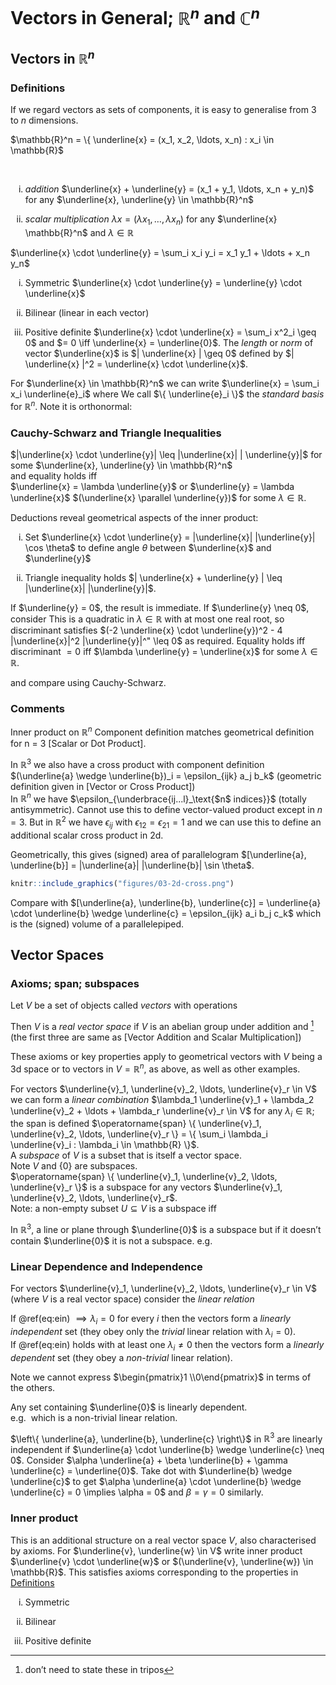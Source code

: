 # Vectors in General; $\mathbb{R}^n$ and $\mathbb{C}^n$

## Vectors in $\mathbb{R}^n$

### Definitions
If we regard vectors as sets of components, it is easy to generalise from 3 to $n$ dimensions.

::: {.definition}
$\mathbb{R}^n = \{ \underline{x} = (x_1, x_2, \ldots, x_n) : x_i \in \mathbb{R}$
:::

::: {.definition}
\ 

i. *addition* $\underline{x} + \underline{y} = (x_1 + y_1, \ldots, x_n + y_n)$
for any $\underline{x}, \underline{y} \in \mathbb{R}^n$

ii. *scalar multiplication* $\lambda x = (\lambda x_1, \ldots, \lambda x_n)$ for any $\underline{x} \mathbb{R}^n$ and $\lambda \in \mathbb{R}$
:::

::: {.definition name="Inner/ scalar product"} 
$\underline{x} \cdot \underline{y} = \sum_i x_i y_i = x_1 y_1 + \ldots + x_n y_n$

i. Symmetric $\underline{x} \cdot \underline{y} = \underline{y} \cdot \underline{x}$

ii. Bilinear (linear in each vector)
\begin{align*}
    (\lambda \underline{x} + \lambda' \underline{x}) \cdot \underline{y} &= \lambda (\underline{x} \cdot \underline{y}) + \lambda' (\underline{x}' \cdot \underline{y}) \\
    (\lambda \underline{y} + \lambda' \underline{y}) \cdot \underline{x} &= \lambda (\underline{y} \cdot \underline{x}) + \lambda' (\underline{y}' \cdot \underline{x}) \\
\end{align*} 

iii. Positive definite
$\underline{x} \cdot \underline{x} = \sum_i x^2_i \geq 0$ and $= 0 \iff \underline{x} = \underline{0}$.
The *length* or *norm* of vector $\underline{x}$ is $| \underline{x} | \geq 0$ defined by $| \underline{x} |^2 = \underline{x} \cdot \underline{x}$.
:::

For $\underline{x} \in \mathbb{R}^n$ we can write $\underline{x} = \sum_i x_i \underline{e}_i$ where 
\begin{align*}
    \underline{e}_1 &= (1, 0, \ldots, 0) \\
    \underline{e}_2 &= (0, 1, \ldots, 0) \\
    &\;\;\vdots \\
    \underline{e}_n &= (0, 0, \ldots, 1).    
\end{align*}
We call $\{ \underline{e}_i \}$ the *standard basis* for $\mathbb{R}^n$.
Note it is orthonormal:
\begin{align*}
    \underline{e}_i \cdot \underline{e}_j = \delta_{ij} = \begin{cases}
        1 & \text{ if } i = j \\
        0 & \text{ if } i \neq j
    \end{cases} 
\end{align*} 

### Cauchy-Schwarz and Triangle Inequalities
::: {.proposition name="Cauchy-Schwarz"}
$|\underline{x} \cdot \underline{y}| \leq |\underline{x}| | \underline{y}|$ for some $\underline{x}, \underline{y} \in \mathbb{R}^n$ \
and equality holds iff \
$\underline{x} = \lambda \underline{y}$ or $\underline{y} = \lambda \underline{x}$ $(\underline{x} \parallel \underline{y})$ for some $\lambda \in \mathbb{R}$.
:::

Deductions reveal geometrical aspects of the inner product:

i. Set $\underline{x} \cdot \underline{y} = |\underline{x}| |\underline{y}| \cos \theta$ to define angle $\theta$ between $\underline{x}$ and $\underline{y}$

ii. Triangle inequality holds $| \underline{x} + \underline{y} | \leq |\underline{x}| |\underline{y}|$.

::: {.proof name="Cauchy-Schwarz"}
If $\underline{y} = 0$, the result is immediate.
If $\underline{y} \neq 0$, consider
\begin{align*}
    |\underline{x} - \lambda \underline{y}|^2 &= (\underline{x} - \lambda \underline{y}) \cdot (\underline{x} - \lambda \underline{y}) \\
    &= |\underline{x}|^2 - 2 \lambda \underline{x} \cdot \underline{y} + \lambda^2 | \underline{y} | \geq 0
\end{align*} 
This is a quadratic in $\lambda \in \mathbb{R}$ with at most one real root, so discriminant satisfies $(-2 \underline{x} \cdot \underline{y})^2 - 4 |\underline{x}|^2 |\underline{y}|^" \leq 0$ as required.
Equality holds iff discriminant $= 0$ iff $\lambda \underline{y} = \underline{x}$ for some $\lambda \in \mathbb{R}$. 
:::

::: {.proof name="Triangle inequality"}
\begin{align*}
    LHS^2 &= |\underline{x} + \underline{y}|^2 = |\underline{x}|^2 + 2 \underline{x} \cdot \underline{y} + |\underline{y}|^2 \\
    RHS^2 &= (|\underline{x}| + |\underline{y}|)^2 = |\underline{x}|^2 + 2 |\underline{x}| |\underline{y}| + |\underline{y}|^2
\end{align*} and compare using Cauchy-Schwarz.
:::

### Comments
Inner product on $\mathbb{R}^n$ 
\begin{align*}
    \underline{a} \cdot \underline{b} = \delta_{ij} a_i b_j \hspace{0.5cm} (\sum \text{ convention and } i, j = 1, \ldots, n) \\
\end{align*} 
Component definition matches geometrical definition for n = 3 [Scalar or Dot Product].

In $\mathbb{R}^3$ we also have a cross product with component definition $(\underline{a} \wedge \underline{b})_i = \epsilon_{ijk} a_j b_k$ (geometric definition given in [Vector or Cross Product]) \
In $\mathbb{R}^n$ we have $\epsilon_{\underbrace{ij...l}_\text{$n$ indices}}$ (totally antisymmetric).
Cannot use this to define vector-valued product except in $n = 3$.
But in $\mathbb{R}^2$ we have $\epsilon_{ij}$ with $\epsilon_{12} = \epsilon_{21} = 1$ and we can use this to define an additional scalar cross product in 2d.

\begin{align*}
    [\underline{a}, \underline{b}] &= \epsilon_{ij} a_i b_j \\
    &= a_1 b_2 - a_2 b_1 \text{ for } \underline{a}, \underline{b} \in \mathbb{R}^2 \\
\end{align*} 
Geometrically, this gives (signed) area of parallelogram $[\underline{a}, \underline{b}] = |\underline{a}| |\underline{b}| \sin \theta$.
```r
knitr::include_graphics("figures/03-2d-cross.png") 
```
Compare with $[\underline{a}, \underline{b}, \underline{c}] = \underline{a} \cdot \underline{b} \wedge \underline{c} = \epsilon_{ijk} a_i b_j c_k$ which is the (signed) volume of a parallelepiped.

## Vector Spaces

### Axioms; span; subspaces
Let $V$ be a set of objects called *vectors* with operations

\begin{align*}
    \left.\begin{aligned}
            &i. & \underline{v} + \underline{w} &\in V \\
            &ii. & \lambda \underline{v} &\in V
    \end{aligned}\right\}
    \text{defined } \forall \; v, w \in V, \text{ and } \forall \; \lambda \in \mathbb{R}.
\end{align*} 
Then $V$ is a *real vector space* if $V$ is an abelian group under addition and 
\begin{align*}
    \lambda ( \underline{v} + \underline{w}) &= \lambda \underline{v} + \lambda \underline{w} \\
    (\lambda + \mu) \underline{v} &= \lambda \underline{v} + \mu \underline{v} \\
    \lambda (\mu \underline{v}) &= (\lambda \mu) \underline{v} \\
    1 \underline{v} &= \underline{v}
\end{align*}^[don't need to state these in tripos] (the first three are same as [Vector Addition and Scalar Multiplication])

These axioms or key properties apply to geometrical vectors with $V$ being a 3d space or to vectors in $V = \mathbb{R}^n$, as above, as well as other examples.

For vectors $\underline{v}_1, \underline{v}_2, \ldots, \underline{v}_r \in V$ we can form a *linear combination* $\lambda_1 \underline{v}_1 + \lambda_2 \underline{v}_2 + \ldots + \lambda_r \underline{v}_r \in V$ for any $\lambda_i \in \mathbb{R}$; the span is defined $\operatorname{span} \{ \underline{v}_1, \underline{v}_2, \ldots, \underline{v}_r \} = \{ \sum_i \lambda_i \underline{v}_i : \lambda_i \in \mathbb{R} \}$. \
A *subspace* of $V$ is a subset that is itself a vector space. \
Note $V$ and $\{ 0 \}$ are subspaces. \
$\operatorname{span} \{ \underline{v}_1, \underline{v}_2, \ldots, \underline{v}_r \}$ is a subspace for any vectors $\underline{v}_1, \underline{v}_2, \ldots, \underline{v}_r$. \
Note: a non-empty subset $U \subseteq V$ is a subspace iff 
\begin{align*}
    \underline{v}, \underline{w} \in U \implies \lambda \underline{v} + \mu \underline{w} \in U \; \forall \; \lambda, \mu \in \mathbb{R}.
\end{align*} 

::: {.example}
In $\mathbb{R}^3$, a line or plane through $\underline{0}$ is a subspace but if it doesn't contain $\underline{0}$ it is not a subspace.
e.g. \begin{align*}
    \underline{v}_1 = \begin{pmatrix}1 \\0 \\-1\end{pmatrix}, 
    \underline{v}_2 = \begin{pmatrix}1 \\1 \\-2\end{pmatrix},
    \underline{n} = \begin{pmatrix}1 \\1 \\1\end{pmatrix} \\
    \operatorname{span} \{ \underline{v}_1, \underline{v}_2\} = \{ \underline{r} : \underline{n} \cdot \underline{r} = 0 \} \text{ this is a plane and subspace} \\
    \text{But } \{ \underline{r} : \underline{n} \cdot \underline{r} = 1 \} \text{ this is a plane but not a subspace } [\underline{r}, \underline{r}' \text{ on plane then } (\underline{r} + \underline{r}') \cdot \underline{n} = 2] \\
\end{align*} 
:::

### Linear Dependence and Independence
For vectors $\underline{v}_1, \underline{v}_2, \ldots, \underline{v}_r \in V$ (where $V$ is a real vector space) consider the *linear relation* 
\begin{align*}
    \lambda_1 \underline{v}_1 + \lambda_2 \underline{v}_2 + \ldots + \lambda_r \underline{v}_r = \underline{0} (\#eq:ein)
\end{align*} 

If \@ref(eq:ein) $\implies \lambda_i = 0$ for every $i$ then the vectors form a *linearly independent* set (they obey only the *trivial* linear relation with $\lambda_i = 0$).\
If \@ref(eq:ein) holds with at least one $\lambda_i \neq 0$ then the vectors form a *linearly dependent* set (they obey a *non-trivial* linear relation).

::: {.example}
\begin{align*}
    \left\{ \begin{pmatrix}1 \\0\end{pmatrix}, \begin{pmatrix}0 \\1\end{pmatrix}, \begin{pmatrix}0 \\2\end{pmatrix} \right\} \text{ are linearly dependent because:} \\
    0 \begin{pmatrix}1 \\0\end{pmatrix} + 2 \begin{pmatrix}0 \\1\end{pmatrix} + (-1) \begin{pmatrix}0 \\2\end{pmatrix} = \underline{0}
\end{align*} 
Note we cannot express $\begin{pmatrix}1 \\0\end{pmatrix}$ in terms of the others.
:::

::: {.example}
Any set containing $\underline{0}$ is linearly dependent.\
e.g. \begin{align*}
    \left\{ \begin{pmatrix}1 \\0\end{pmatrix}, \begin{pmatrix}0 \\0\end{pmatrix}\right\} \text{ have} \\
    0 \begin{pmatrix}1 \\0\end{pmatrix} + 412 \begin{pmatrix}0 \\0\end{pmatrix}= \underline{0}
\end{align*} which is a non-trivial linear relation.
:::

::: {.example}
$\left\{ \underline{a}, \underline{b}, \underline{c} \right\}$ in $\mathbb{R}^3$ are linearly independent if $\underline{a} \cdot \underline{b} \wedge \underline{c} \neq 0$. 
Consider $\alpha \underline{a} + \beta \underline{b} + \gamma \underline{c} = \underline{0}$.
Take dot with $\underline{b} \wedge \underline{c}$ to get $\alpha \underline{a} \cdot \underline{b} \wedge \underline{c} = 0 \implies \alpha = 0$ and $\beta = \gamma = 0$ similarly.
:::

### Inner product
This is an additional structure on a real vector space $V$, also characterised by axioms.
For $\underline{v}, \underline{w} \in V$ write inner product $\underline{v} \cdot \underline{w}$ or $(\underline{v}, \underline{w}) \in \mathbb{R}$.
This satisfies axioms corresponding to the properties in [Definitions]

i. Symmetric

ii. Bilinear

ii. Positive definite